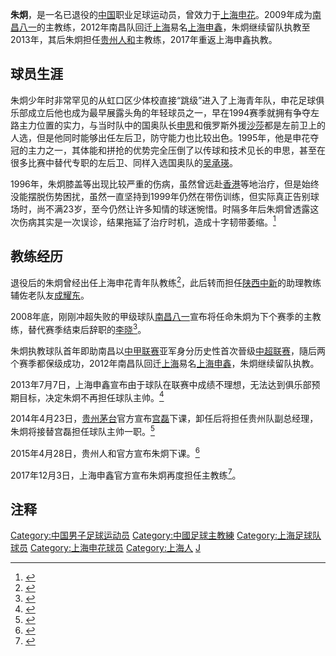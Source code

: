 {{Football manager infobox
| playername =朱炯
| image    = 
| fullname =朱炯
| englishfullname =Zhu Jiong
| nickname =
| dateofbirth ={{birth date and age|1973|8|5}}
| height={{height|m=1.70}}
| countryofbirth = {{CHN}}
| cityofbirth = [[上海|上海]]
| currentclub  = [[青岛中能|青岛中能]]（主教练）
| position =左后卫／左前卫
| youthyears =
| youthclubs = 上海青年队
| years = 1993年<br/>1994-1999年
| clubs = [[上海足球队|上海队]]<br/>[[上海申花|上海申花]]
| caps(goals)= <br/>45{{0}}(3)
| nationalyears =
| nationalteam =
| nationalcaps(goals)=
| manageryears1 = 2009-2013
| managerclubs1 = [[上海申鑫|上海申鑫]]
| manageryears2 = 2014-2015
| managerclubs2 = [[贵州人和|贵州茅台]]
| manageryears3 = 2018-2019
| managerclubs3 = [[上海申鑫|上海申鑫]]
}}
'''朱炯'''{{BD|1973年|8月5日|||Z}}，是一名已退役的[[中国|中国]]职业足球运动员，曾效力于[[上海申花|上海申花]]。2009年成为[[南昌八一|南昌八一]]的主教练，2012年南昌队回迁[[上海|上海]]易名[[上海申鑫|上海申鑫]]，朱炯继续留队执教至2013年，其后朱炯担任[[北京人和|贵州人和]]主教练，2017年重返上海申鑫执教。

==球员生涯==
朱炯少年时非常罕见的从虹口区少体校直接“跳级”进入了上海青年队，申花足球俱乐部成立后他也成为最早展露头角的年轻球员之一，早在1994赛季就拥有争夺左路主力位置的实力，与当时队中的国奥队长[[申思|申思]]和俄罗斯外援[[亚历山大·萨卡里科夫|沙莎]]都是左前卫上的人选，但是他同时能够出任左后卫，防守能力也比较出色。1995年，他是申花夺冠的主力之一，其体能和拼抢的优势完全压倒了以传球和技术见长的申思，甚至在很多比赛中替代专职的左后卫、同样入选国奥队的[[吴承瑛|吴承瑛]]。

1996年，朱炯膝盖等出现比较严重的伤病，虽然曾远赴[[香港|香港]]等地治疗，但是始终没能摆脱伤势困扰，虽然一直坚持到1999年仍然在带伤训练，但实际真正告别球场时，尚不满23岁，至今仍然让许多知情的球迷惋惜。时隔多年后朱炯曾透露这次伤病其实是一次误诊，结果拖延了治疗时机，造成十字韧带萎缩。<ref>{{cite news|url=http://sports.sina.com.cn/b/2009-07-28/09544504501.shtml|title=朱炯：一次误诊改变人生轨迹 申思不是我的替补|author=徐宏斌|publisher=东方体育日报|date=2009-07-28|accessdate=2010-06-07|archive-date=2016-06-23|archive-url=https://web.archive.org/web/20160623161905/http://sports.sina.com.cn/b/2009-07-28/09544504501.shtml|dead-url=no}}</ref>

==教练经历==
退役后的朱炯曾经出任上海申花青年队教练<ref>{{cite news|url=http://sports.sina.com.cn/j/2006-01-05/08471973854.shtml|title=十年之前猛将今回归 中场发动机朱炯进申花教练组|publisher=新闻午报|date=2006-01-05|accessdate=2007-07-07|archive-date=2017-02-23|archive-url=https://web.archive.org/web/20170223043622/http://sports.sina.com.cn/j/2006-01-05/08471973854.shtml|dead-url=no}}</ref>，此后转而担任[[陕西中新|陕西中新]]的助理教练辅佐老队友[[成耀东|成耀东]]。

2008年底，刚刚冲超失败的甲级球队[[南昌八一|南昌八一]]宣布将任命朱炯为下个赛季的主教练，替代赛季结束后辞职的[[李晓|李晓]]<ref>{{cite news|url=http://sports.sina.com.cn/b/2008-12-31/12164149978.shtml|title=南昌新帅基本敲定 昔日吴金贵得意助手将帅八一冲超|publisher=新浪体育|date=2008-12-31|accessdate=2008-12-31|archive-date=2017-02-23|archive-url=https://web.archive.org/web/20170223044222/http://sports.sina.com.cn/b/2008-12-31/12164149978.shtml|dead-url=no}}</ref>。

朱炯执教球队首年即助南昌以[[中甲联赛|中甲联赛]]亚军身分历史性首次晉级[[中超联赛|中超联赛]]，隨后两个赛季都保级成功，2012年南昌队回迁[[上海|上海]]易名[[上海申鑫|上海申鑫]]，朱炯继续留队执教。

2013年7月7日，上海申鑫宣布由于球队在联赛中成绩不理想，无法达到俱乐部预期目标，决定朱炯不再担任球队主帅。<ref>{{cite news|url=http://shenxinfc.online.sh.cn/sports/gb/content/2013-07/07/content_6188952.htm|title=官方公告：申鑫宣布朱炯下课 郭光琪出任代理教练|publisher=上海热线申鑫官网|date=2013-07-07|accessdate=2013-07-07|deadurl=yes|archiveurl=https://web.archive.org/web/20131102150634/http://shenxinfc.online.sh.cn/sports/gb/content/2013-07/07/content_6188952.htm|archivedate=2013-11-02}}</ref>

2014年4月23日，[[贵州人和|贵州茅台]]官方宣布[[宫磊|宫磊]]下课，卸任后将担任贵州队副总经理，朱炯将接替宫磊担任球队主帅一职。<ref>{{cite news|url=http://renhefc.hupu.com/notice/detail/28|title=公告：朱炯任球队主帅，宫磊出任球队副总|publisher=贵州人和国酒茅台足球队官方网站|date=2014-04-23|accessdate=2014-04-23|archive-date=2014-04-28|archive-url=https://web.archive.org/web/20140428215341/http://renhefc.hupu.com/notice/detail/28|dead-url=no}}</ref>

2015年4月28日，贵州人和官方宣布朱炯下课。<ref>{{cite web|url=http://renhefc.hupu.com/notice/detail/43|title=俱乐部公告：朱炯不再担任贵州人和国酒茅台队主教练|publisher=[[贵州人和足球俱乐部官方网站|贵州人和足球俱乐部官方网站]]|access-date=2015-04-28|archive-date=2015-05-04|archive-url=https://web.archive.org/web/20150504123215/http://renhefc.hupu.com/notice/detail/43|dead-url=no}}</ref>

2017年12月3日，上海申鑫官方宣布朱炯再度担任主教练<ref>{{cite web|url=http://www.shenxinfc.sh.cn/list/22/571.htm|title=关于朱炯先生出任上海申鑫足球俱乐部主教练公告|publisher=上海申鑫足球俱乐部官方网站|access-date=2017-12-03|archive-url=https://web.archive.org/web/20171204114511/http://www.shenxinfc.sh.cn/list/22/571.htm|archive-date=2017-12-04|dead-url=yes}}</ref>。

==注释==
{{reflist}}

{{上海申花1995年}}
{{2010年中超分类名单南昌}}
{{2011年中超分类名单南昌}}
{{2012年中超分类名单南昌}}
{{2013年中超分类名单上海申鑫}}
{{2014年中超分类名单贵州}}
{{2015年中超分类名单贵州}}
{{2018年中甲分类名单上海申鑫}}

{{DEFAULTSORT:ZHU Jiong}}
[[Category:中国男子足球运动员|Category:中国男子足球运动员]]
[[Category:中國足球主教練|Category:中國足球主教練]]
[[Category:上海足球队球员|Category:上海足球队球员]]
[[Category:上海申花球员|Category:上海申花球员]]
[[Category:上海人|Category:上海人]]
[[Category:朱姓|J]]
